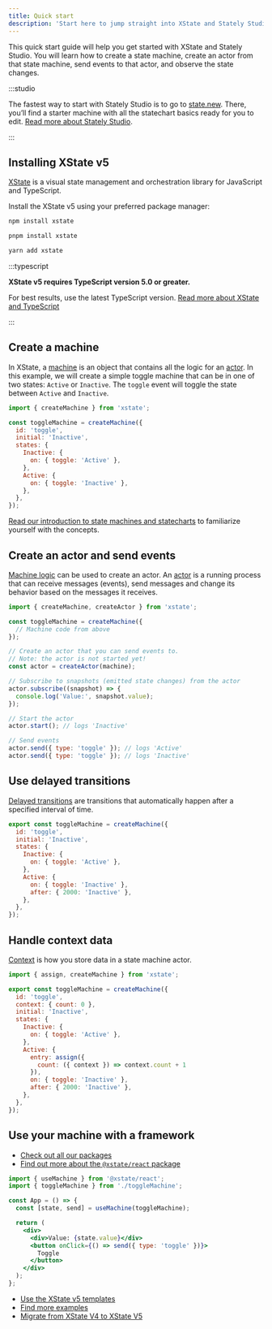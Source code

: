 ```yaml
---
title: Quick start
description: 'Start here to jump straight into XState and Stately Studio.'
---
```


This quick start guide will help you get started with XState and Stately Studio. You will learn how to create a state machine, create an actor from that state machine, send events to that actor, and observe the state changes.

:::studio

The fastest way to start with Stately Studio is to go to [state.new](https://state.new). There, you’ll find a starter machine with all the statechart basics ready for you to edit. [Read more about Stately Studio](studio.mdx).

:::

## Installing XState v5

[XState](xstate.mdx) is a visual state management and orchestration library for JavaScript and TypeScript.

Install the XState v5 using your preferred package manager:


<Tabs>
<TabItem value="npm" label="npm">

```bash
npm install xstate
```

</TabItem>

<TabItem value="pnpm" label="pnpm">

```bash
pnpm install xstate
```

</TabItem>

<TabItem value="yarn" label="yarn">

```bash
yarn add xstate
```

</TabItem>
</Tabs>

:::typescript

**XState v5 requires TypeScript version 5.0 or greater.** 

For best results, use the latest TypeScript version. [Read more about XState and TypeScript](typescript.mdx)

:::


## Create a machine

In XState, a [machine](machines.mdx) is an object that contains all the logic for an [actor](actors.mdx). In this example, we will create a simple toggle machine that can be in one of two states: `Active` or `Inactive`. The `toggle` event will toggle the state between `Active` and `Inactive`.

```js
import { createMachine } from 'xstate';

const toggleMachine = createMachine({
  id: 'toggle',
  initial: 'Inactive',
  states: {
    Inactive: {
      on: { toggle: 'Active' },
    },
    Active: {
      on: { toggle: 'Inactive' },
    },
  },
});
```

[Read our introduction to state machines and statecharts](state-machines-and-statecharts.mdx) to familiarize yourself with the concepts.

## Create an actor and send events

[Machine logic](/docs/actors#actor-logic) can be used to create an actor. An [actor](actors.mdx) is a running process that can receive messages (events), send messages and change its behavior based on the messages it receives.

```js
import { createMachine, createActor } from 'xstate';

const toggleMachine = createMachine({
  // Machine code from above
});

// Create an actor that you can send events to.
// Note: the actor is not started yet!
const actor = createActor(machine);

// Subscribe to snapshots (emitted state changes) from the actor
actor.subscribe((snapshot) => {
  console.log('Value:', snapshot.value);
});

// Start the actor
actor.start(); // logs 'Inactive'

// Send events
actor.send({ type: 'toggle' }); // logs 'Active'
actor.send({ type: 'toggle' }); // logs 'Inactive'
```

## Use delayed transitions

[Delayed transitions](delayed-transitions.mdx) are transitions that automatically happen after a specified interval of time.

```js
export const toggleMachine = createMachine({
  id: 'toggle',
  initial: 'Inactive',
  states: {
    Inactive: {
      on: { toggle: 'Active' },
    },
    Active: {
      on: { toggle: 'Inactive' },
      after: { 2000: 'Inactive' },
    },
  },
});
```

## Handle context data

[Context](context.mdx) is how you store data in a state machine actor.

```js
import { assign, createMachine } from 'xstate';

export const toggleMachine = createMachine({
  id: 'toggle',
  context: { count: 0 },
  initial: 'Inactive',
  states: {
    Inactive: {
      on: { toggle: 'Active' },
    },
    Active: {
      entry: assign({
        count: ({ context }) => context.count + 1
      }),
      on: { toggle: 'Inactive' },
      after: { 2000: 'Inactive' },
    },
  },
});
```

## Use your machine with a framework

- [Check out all our packages](/docs/category/xstate-packages)
- [Find out more about the `@xstate/react` package](xstate-react.mdx)

```jsx
import { useMachine } from '@xstate/react';
import { toggleMachine } from './toggleMachine';

const App = () => {
  const [state, send] = useMachine(toggleMachine);

  return (
    <div>
      <div>Value: {state.value}</div>
      <button onClick={() => send({ type: 'toggle' })}>
        Toggle
      </button>
    </div>
  );
};
```

- [Use the XState v5 templates](https://github.com/statelyai/xstate/tree/main/templates)
- [Find more examples](examples.mdx)
- [Migrate from XState V4 to XState V5](migration.mdx)

